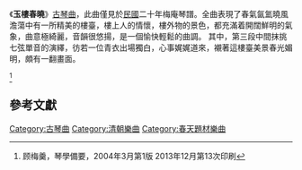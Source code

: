 《'''玉樓春曉'''》[[古琴曲|古琴曲]]，此曲僅見於[[中華民國|民國]]二十年梅庵琴譜。全曲表現了春氣氤氳曉風澹蕩中有一所精美的樓臺，樓上人的情懷，樓外物的景色，都充滿着開闊鮮明的氣象，曲意極綺麗，音韻很悠揚，是一個愉快輕鬆的曲調。
其中，第三段中間抹挑七弦單音的演繹，彷若一位青衣出場獨白，心事娓娓道來，襯著這樓臺美景春光媚明，頗有一翻畫面。

<ref>顾梅羹，琴學備要，2004年3月第1版  2013年12月第13次印刷</ref>

==參考文獻==

{{古琴}}
{{Authority control}}
[[Category:古琴曲|Category:古琴曲]]
[[Category:清朝樂曲|Category:清朝樂曲]]
[[Category:春天題材樂曲|Category:春天題材樂曲]]